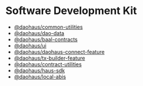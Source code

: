 # Software Development Kit

- [@daohaus/common-utilities](https://www.npmjs.com/package/@daohaus/common-utilities)
- [@daohaus/dao-data](https://www.npmjs.com/package/@daohaus/dao-data)
- [@daohaus/baal-contracts](https://www.npmjs.com/package/@daohaus/baal-contracts)
- [@daohaus/ui](https://www.npmjs.com/package/@daohaus/ui)
- [@daohaus/daohaus-connect-feature](https://www.npmjs.com/package/@daohaus/daohaus-connect-feature)
- [@daohaus/tx-builder-feature](https://www.npmjs.com/package/@daohaus/tx-builder-feature)
- [@daohaus/contract-utilities](https://www.npmjs.com/package/@daohaus/contract-utilities)
- [@daohaus/haus-sdk](https://www.npmjs.com/package/@daohaus/haus-sdk)
- [@daohaus/local-abis](https://www.npmjs.com/package/@daohaus/local-abis)
